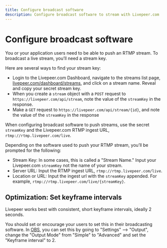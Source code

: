 ```yaml
---
title: Configure broadcast software
description: Configure broadcast software to stream with Livepeer.com
---
```


# Configure broadcast software

You or your application users need to be able to push an RTMP stream. To broadcast a live stream, you’ll need a stream key.

Here are several ways to find your stream key:

- Login to the Livepeer.com Dashboard, navigate to the streams list page, [livepeer.com/dashboard/streams](https://livepeer.com/dashboard/streams), and click on a stream name. Reveal and copy your secret stream key.
- When you create a `stream` object with a `POST` request to `https://livepeer.com/api/stream`, note the value of the `streamKey` in the response.
- Make a `GET` request to `https://livepeer.com/api/stream/{id}`, and note the value of the `streamKey` in the response 

When configuring broadcast software to push streams, use the secret `streamKey` and the Livepeer.com RTMP ingest URL, `rtmp://rtmp.livepeer.com/live`.

Depending on the software used to push your RTMP stream, you’ll be prompted for the following:

- Stream Key: In some cases, this is called a "Stream Name." Input your Livepeer.com `streamKey` not the name of your stream.
- Server URL: Input the RTMP ingest URL, `rtmp://rtmp.livepeer.com/live`.
- Location or URL: Input the ingest url with the `streamKey` appended. For example, `rtmp://rtmp.livepeer.com/live/{streamKey}`.

## Optimization: Set keyframe intervals

Livepeer works best with consistent, short keyframe intervals, ideally 2 seconds.

You should set or encourage your users to set this in their broadcasting software. In [OBS](https://obsproject.com/), you can set this by going to "Settings" --> "Output", change the "Output Mode" from "Simple" to "Advanced" and set the "Keyframe interval" to 2.
